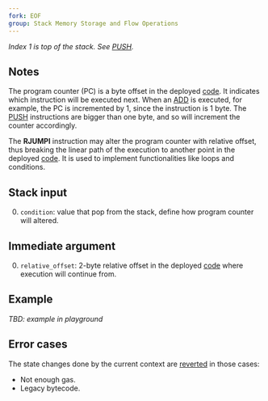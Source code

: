 ```yaml
---
fork: EOF
group: Stack Memory Storage and Flow Operations
---
```


*Index 1 is top of the stack. See [PUSH](/#60).*

## Notes

The program counter (PC) is a byte offset in the deployed [code](/about). It indicates which instruction will be executed next. When an [ADD](/#01) is executed, for example, the PC is incremented by 1, since the instruction is 1 byte. The [PUSH](/#60) instructions are bigger than one byte, and so will increment the counter accordingly.

The **RJUMPI** instruction may alter the program counter with relative offset, thus breaking the linear path of the execution to another point in the deployed [code](/about). It is used to implement functionalities like loops and conditions.

## Stack input

0. `condition`: value that pop from the stack, define how program counter will altered.

## Immediate argument

0. `relative_offset`: 2-byte relative offset in the deployed [code](/about) where execution will continue from.

## Example

*TBD: example in playground*

## Error cases

The state changes done by the current context are [reverted](#FD) in those cases:
- Not enough gas.
- Legacy bytecode.
